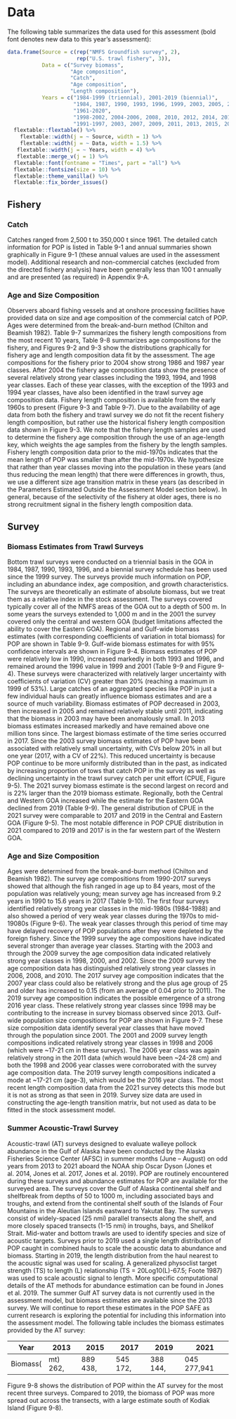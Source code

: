 # Data

The following table summarizes the data used for this assessment (bold font denotes new data to this year’s assessment):

```r

data.frame(Source = c(rep("NMFS Groundfish survey", 2),
                      rep("U.S. trawl fishery", 3)),
           Data = c("Survey biomass",
                    "Age composition",
                    "Catch",
                    "Age composition",
                    "Length composition"),
           Years = c("1984-1999 (triennial), 2001-2019 (biennial)",
                     "1984, 1987, 1990, 1993, 1996, 1999, 2003, 2005, 2007, 2009, 2011, 2013, 2015, 2017, 2019",
                     "1961-2020",
                     "1998-2002, 2004-2006, 2008, 2010, 2012, 2014, 2016, 2018",
                     "1991-1997, 2003, 2007, 2009, 2011, 2013, 2015, 2017, 2019"))  %>% 
  flextable::flextable() %>% 
    flextable::width(j = ~ Source, width = 1) %>% 
    flextable::width(j = ~ Data, width = 1.5) %>% 
   flextable::width(j = ~ Years, width = 4) %>% 
   flextable::merge_v(j = 1) %>% 
  flextable::font(fontname = "Times", part = "all") %>% 
  flextable::fontsize(size = 10) %>% 
  flextable::theme_vanilla() %>% 
  flextable::fix_border_issues() 

```

## Fishery

### Catch

Catches ranged from 2,500 t to 350,000 t since 1961. The detailed catch information for POP is listed in Table 9-1 and annual summaries shown graphically in Figure 9-1 (these annual values are used in the assessment model). Additional research and non-commercial catches (excluded from the directed fishery analysis) have been generally less than 100 t annually and are presented (as required) in Appendix 9-A.

### Age and Size Composition

Observers aboard fishing vessels and at onshore processing facilities have provided data on size and age composition of the commercial catch of POP. Ages were determined from the break-and-burn method (Chilton and Beamish 1982). Table 9-7 summarizes the fishery length compositions from the most recent 10 years, Table 9-8 summarizes age compositions for the fishery, and Figures 9-2 and 9-3 show the distributions graphically for fishery age and length composition data fit by the assessment. The age compositions for the fishery prior to 2004 show strong 1986 and 1987 year classes. After 2004 the fishery age composition data show the presence of several relatively strong year classes including the 1993, 1994, and 1998 year classes. Each of these year classes, with the exception of the 1993 and 1994 year classes, have also been identified in the trawl survey age composition data. 
Fishery length composition is available from the early 1960s to present (Figure 9-3 and Table 9-7). Due to the availability of age data from both the fishery and trawl survey we do not fit the recent fishery length composition, but rather use the historical fishery length composition data shown in Figure 9-3. We note that the fishery length samples are used to determine the fishery age composition through the use of an age-length key, which weights the age samples from the fishery by the length samples. Fishery length composition data prior to the mid-1970s indicates that the mean length of POP was smaller than after the mid-1970s. We hypothesize that rather than year classes moving into the population in these years (and thus reducing the mean length) that there were differences in growth, thus, we use a different size age transition matrix in these years (as described in the Parameters Estimated Outside the Assessment Model section below). In general, because of the selectivity of the fishery at older ages, there is no strong recruitment signal in the fishery length composition data.


## Survey

### Biomass Estimates from Trawl Surveys
Bottom trawl surveys were conducted on a triennial basis in the GOA in 1984, 1987, 1990, 1993, 1996, and a biennial survey schedule has been used since the 1999 survey. The surveys provide much information on POP, including an abundance index, age composition, and growth characteristics. The surveys are theoretically an estimate of absolute biomass, but we treat them as a relative index in the stock assessment.  The surveys covered typically cover all of the NMFS areas of the GOA out to a depth of 500 m. In some years the surveys extended to 1,000 m and in the 2001 the survey covered only the central and western GOA (budget limitations affected the ability to cover the Eastern GOA). Regional and Gulf-wide biomass estimates (with corresponding coefficients of variation in total biomass) for POP are shown in Table 9-9. Gulf-wide biomass estimates for with 95% confidence intervals are shown in Figure 9-4.
Biomass estimates of POP were relatively low in 1990, increased markedly in both 1993 and 1996, and remained around the 1996 value in 1999 and 2001 (Table 9-9 and Figure 9-4). These surveys were characterized with relatively larger uncertainty with coefficients of variation (CV) greater than 20% (reaching a maximum in 1999 of 53%). Large catches of an aggregated species like POP in just a few individual hauls can greatly influence biomass estimates and are a source of much variability. Biomass estimates of POP decreased in 2003, then increased in 2005 and remained relatively stable until 2011, indicating that the biomass in 2003 may have been anomalously small. In 2013 biomass estimates increased markedly and have remained above one million tons since. The largest biomass estimate of the time series occurred in 2017. Since the 2003 survey biomass estimates of POP have been associated with relatively small uncertainty, with CVs below 20% in all but one year (2017, with a CV of 22%). This reduced uncertainty is because POP continue to be more uniformly distributed than in the past, as indicated by increasing proportion of tows that catch POP in the survey as well as declining uncertainty in the trawl survey catch per unit effort (CPUE, Figure 9-5).
The 2021 survey biomass estimate is the second largest on record and is 22% larger than the 2019 biomass estimate. Regionally, both the Central and Western GOA increased while the estimate for the Eastern GOA declined from 2019 (Table 9-9). The general distribution of CPUE in the 2021 survey were comparable to 2017 and 2019 in the Central and Eastern GOA (Figure 9-5). The most notable difference in POP CPUE distribution in 2021 compared to 2019 and 2017 is in the far western part of the Western GOA.


### Age and Size Composition 

Ages were determined from the break-and-burn method (Chilton and Beamish 1982). The survey age compositions from 1990-2017 surveys showed that although the fish ranged in age up to 84 years, most of the population was relatively young; mean survey age has increased from 9.2 years in 1990 to 15.6 years in 2017 (Table 9-10). The first four surveys identified relatively strong year classes in the mid-1980s (1984-1988) and also showed a period of very weak year classes during the 1970s to mid-19080s (Figure 9-6). The weak year classes through this period of time may have delayed recovery of POP populations after they were depleted by the foreign fishery. Since the 1999 survey the age compositions have indicated several stronger than average year classes. Starting with the 2003 and through the 2009 survey the age composition data indicated relatively strong year classes in 1998, 2000, and 2002. Since the 2009 survey the age composition data has distinguished relatively strong year classes in 2006, 2008, and 2010. The 2017 survey age composition indicates that the 2007 year class could also be relatively strong and the plus age group of 25 and older has increased to 0.15 (from an average of 0.04 prior to 2011). The 2019 survey age composition indicates the possible emergence of a strong 2016 year class. These relatively strong year classes since 1998 may be contributing to the increase in survey biomass observed since 2013.
Gulf-wide population size compositions for POP are shown in Figure 9-7. These size composition data identify several year classes that have moved through the population since 2001. The 2001 and 2009 survey length compositions indicated relatively strong year classes in 1998 and 2006 (which were ~17-21 cm in these surveys). The 2006 year class was again relatively strong in the 2011 data (which would have been ~24-28 cm) and both the 1998 and 2006 year classes were corroborated with the survey age composition data. The 2019 survey length compositions indicated a mode at ~17-21 cm (age-3), which would be the 2016 year class. The most recent length composition data from the 2021 survey detects this mode but it is not as strong as that seen in 2019. Survey size data are used in constructing the age-length transition matrix, but not used as data to be fitted in the stock assessment model.

### Summer Acoustic-Trawl Survey

Acoustic-trawl (AT) surveys designed to evaluate walleye pollock abundance in the Gulf of Alaska have been conducted by the Alaska Fisheries Science Center (AFSC) in summer months (June – August) on odd years from 2013 to 2021 aboard the NOAA ship Oscar Dyson (Jones et al. 2014, Jones et al. 2017, Jones et al. 2019). POP are routinely encountered during these surveys and abundance estimates for POP are available for the surveyed area. The surveys cover the Gulf of Alaska continental shelf and shelfbreak from depths of 50 to 1000 m, including associated bays and troughs, and extend from the continental shelf south of the Islands of Four Mountains in the Aleutian Islands eastward to Yakutat Bay. The surveys consist of widely-spaced (25 nmi) parallel transects along the shelf, and more closely spaced transects (1-15 nmi) in troughs, bays, and Shelikof Strait. Mid-water and bottom trawls are used to identify species and size of acoustic targets. 
Surveys prior to 2019 used a single length distribution of POP caught in combined hauls to scale the acoustic data to abundance and biomass. Starting in 2019, the length distribution from the haul nearest to the acoustic signal was used for scaling. A generalized physoclist target strength (TS) to length (L) relationship (TS = 20Log10(L)-67.5; Foote 1987) was used to scale acoustic signal to length. More specific computational details of the AT methods for abundance estimation can be found in Jones et al. 2019.
The summer Gulf AT survey data is not currently used in the assessment model, but biomass estimates are available since the 2013 survey. We will continue to report these estimates in the POP SAFE as current research is exploring the potential for including this information into the assessment model. The following table includes the biomass estimates provided by the AT survey:

Year    2013    2015    2017    2019    2021 
----    ----    ----    ----    ----    ----
Biomass(mt)	262,889	438,545	172,388	144,045	277,941
  

Figure 9-8 shows the distribution of POP within the AT survey for the most recent three surveys. Compared to 2019, the biomass of POP was more spread out across the transects, with a large estimate south of Kodiak Island (Figure 9-8).


 

